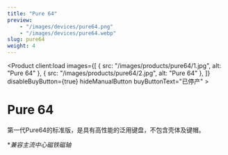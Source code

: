 ```yaml
---
title: "Pure 64"
preview:
    - "/images/devices/pure64.png"
    - "/images/devices/pure64.webp"
slug: pure64
weight: 4
---
```




<Product client:load
    images={[
        {
            src: "/images/products/pure64/1.jpg",
            alt: "Pure 64"
        },
        {
            src: "/images/products/pure64/2.jpg",
            alt: "Pure 64"
        },
    ]}
    disableBuyButton={true}
    hideManualButton
    buyButtonText="已停产"
    >
    <h1 slot="title">Pure 64</h1>
    <p slot="description">第一代Pure64的标准版，是具有高性能的泛用键盘，不包含壳体及键帽。</p>
    <div class="product-icon-labels">
        <IconLabel icon="solar:shield-check-linear" label="强稳定性" size="large" client:load />
        <IconLabel icon="solar:stopwatch-broken" label="低延迟" size="large" client:load />
        <IconLabel icon="solar:magnet-linear" label="兼容主流磁轴*" size="large" client:load />
        <IconLabel icon="solar:colour-tuneing-linear" label="百分比可调键程" size="large" client:load />
    </div>
</Product>

**兼容主流中心磁铁磁轴*